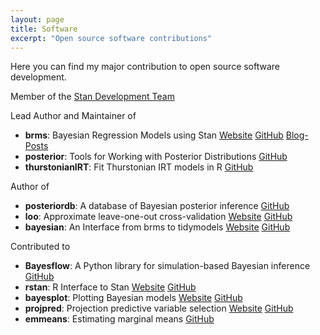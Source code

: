 ```yaml
---
layout: page
title: Software
excerpt: "Open source software contributions"
---
```


Here you can find my major contribution to open source software development.

Member of the [Stan Development Team](https://mc-stan.org/)

Lead Author and Maintainer of

- **brms**: Bayesian Regression Models using Stan [Website](https://paul-buerkner.github.io/brms) [GitHub](https://github.com/paul-buerkner/brms) [Blog-Posts](../data/brms-blogposts.html)
- **posterior**: Tools for Working with Posterior Distributions [GitHub](https://github.com/jgabry/posterior)
- **thurstonianIRT**: Fit Thurstonian IRT models in R [GitHub](https://github.com/paul-buerkner/thurstonianIRT)

Author of

- **posteriordb**: A database of Bayesian posterior inference [GitHub](https://github.com/stan-dev/posteriordb)
- **loo**: Approximate leave-one-out cross-validation [Website](https://mc-stan.org/loo) [GitHub](https://github.com/stan-dev/loo)
- **bayesian**: An Interface from brms to tidymodels [Website](https://hsbadr.github.io/bayesian/) [GitHub](https://github.com/hsbadr/bayesian)

Contributed to

- **Bayesflow**: A Python library for simulation-based Bayesian inference [GitHub](https://github.com/stefanradev93/BayesFlow)
- **rstan**: R Interface to Stan [Website](https://mc-stan.org/rstan) [GitHub](https://github.com/stan-dev/rstan)
- **bayesplot**: Plotting Bayesian models [Website](https://mc-stan.org/bayesplot) [GitHub](https://github.com/stan-dev/bayesplot)
- **projpred**: Projection predictive variable selection [Website](https://mc-stan.org/projpred) [GitHub](https://github.com/stan-dev/projpred)
- **emmeans**: Estimating marginal means [GitHub](https://github.com/rvlenth/emmeans)

